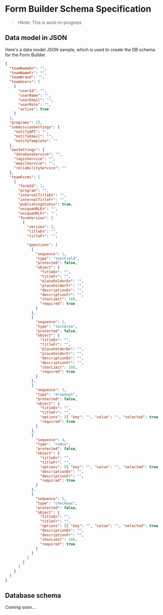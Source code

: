 
<Meta title="Forms/Docs: Form Builder Database Schema" />

# Form Builder Schema Specification

> \*Note: This is work-in-progress

## Data model in JSON

Here's a data model JSON sample, which is used to create the DB schema for the Form Builder.

```json
{
  "teamNameEn": "",
  "teamNameFr": "",
  "teamBrand": "",
  "teamUsers": [
    {
      "userId": "",
      "userName": "",
      "userEmail": "",
      "userRole": "",
      "active": true
    }
  ],
  "programs": [],
  "submissionSettings": {
    "notifyAPI": "",
    "notifyEmail": "",
    "notifyTemplate": ""
  },
  "awsSettings": {
    "databaseService": "",
    "loginService": "",
    "emailService": "",
    "reliabilityService": ""
  },
  "teamForms": [
    {
      "formId": 1,
      "program": "",
      "internalTitleEn": "",
      "internalTitleFr": "",
      "publishingStatus": true,
      "uniqueURLEn": "",
      "uniqueURLFr": "",
      "formVersion": [
        {
          "version": 1,
          "titleEn": "",
          "titleFr": "",

          "questions": [
            {
              "sequence": 1,
              "type": "textField",
              "protected": false,
              "object": {
                "titleEn": "",
                "titleFr": "",
                "placeholderEn": "",
                "placeholderFr": "",
                "descriptionEn": "",
                "descriptionFr": "",
                "charLimit": 100,
                "required": true
              }
            },
            {
              "sequence": 2,
              "type": "textArea",
              "protected": false,
              "object": {
                "titleEn": "",
                "titleFr": "",
                "placeholderEn": "",
                "placeholderFr": "",
                "descriptionEn": "",
                "descriptionFr": "",
                "charLimit": 100,
                "required": true
              }
            },
            {
              "sequence": 3,
              "type": "dropdown",
              "protected": false,
              "object": {
                "titleEn": "",
                "titleFr": "",
                "options": [{ "key": "", "value": "", "selected": true }],
                "required": true
              }
            },
            {
              "sequence": 4,
              "type": "radio",
              "protected": false,
              "object": {
                "titleEn": "",
                "titleFr": "",
                "options": [{ "key": "", "value": "", "selected": true }],
                "descriptionEn": "",
                "descriptionFr": "",
                "required": true
              }
            },
            {
              "sequence": 5,
              "type": "checkbox",
              "protected": false,
              "object": {
                "titleEn": "",
                "titleFr": "",
                "options": [{ "key": "", "value": "", "selected": true }],
                "descriptionEn": "",
                "descriptionFr": "",
                "charLimit": 100,
                "required": true
              }
            }
          ]
        }
      ]
    }
  ]
}
```

## Database schema

Coming soon...
